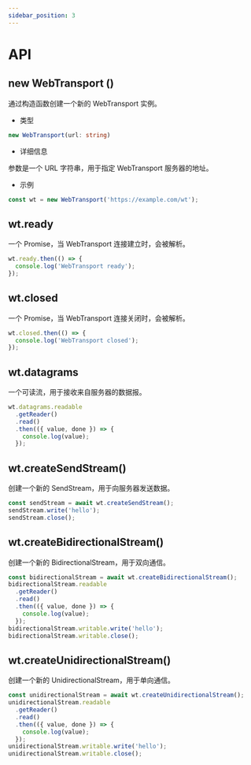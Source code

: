 ```yaml
---
sidebar_position: 3
---
```

# API

## new WebTransport ()

通过构造函数创建一个新的 WebTransport 实例。

- 类型

```ts
new WebTransport(url: string)
```

- 详细信息

参数是一个 URL 字符串，用于指定 WebTransport 服务器的地址。

- 示例

```ts
const wt = new WebTransport('https://example.com/wt');
```

## wt.ready

一个 Promise，当 WebTransport 连接建立时，会被解析。

```ts
wt.ready.then(() => {
  console.log('WebTransport ready');
});
```

## wt.closed

一个 Promise，当 WebTransport 连接关闭时，会被解析。

```ts
wt.closed.then(() => {
  console.log('WebTransport closed');
});
```

## wt.datagrams

一个可读流，用于接收来自服务器的数据报。

```ts
wt.datagrams.readable
  .getReader()
  .read()
  .then(({ value, done }) => {
    console.log(value);
  });
```

## wt.createSendStream()

创建一个新的 SendStream，用于向服务器发送数据。

```ts
const sendStream = await wt.createSendStream();
sendStream.write('hello');
sendStream.close();
```

## wt.createBidirectionalStream()

创建一个新的 BidirectionalStream，用于双向通信。

```ts
const bidirectionalStream = await wt.createBidirectionalStream();
bidirectionalStream.readable
  .getReader()
  .read()
  .then(({ value, done }) => {
    console.log(value);
  });
bidirectionalStream.writable.write('hello');
bidirectionalStream.writable.close();
```

## wt.createUnidirectionalStream()

创建一个新的 UnidirectionalStream，用于单向通信。

```ts
const unidirectionalStream = await wt.createUnidirectionalStream();
unidirectionalStream.readable
  .getReader()
  .read()
  .then(({ value, done }) => {
    console.log(value);
  });
unidirectionalStream.writable.write('hello');
unidirectionalStream.writable.close();
```
